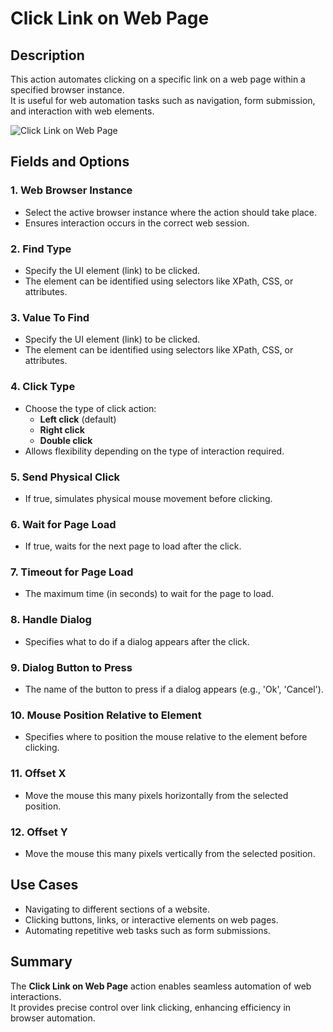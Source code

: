 # Click Link on Web Page  

## Description
This action automates clicking on a specific link on a web page within a specified browser instance.  
It is useful for web automation tasks such as navigation, form submission, and interaction with web elements.  

![Click Link on Web Page](../../../assets/browser-automation/click-link-on-web-page.png)    

## Fields and Options  

### 1. **Web Browser Instance**
- Select the active browser instance where the action should take place.  
- Ensures interaction occurs in the correct web session.  

### 2. **Find Type**
- Specify the UI element (link) to be clicked.  
- The element can be identified using selectors like XPath, CSS, or attributes.  

### 3. **Value To Find**
- Specify the UI element (link) to be clicked.  
- The element can be identified using selectors like XPath, CSS, or attributes.  

### 4. **Click Type**
- Choose the type of click action:  
  - **Left click** (default)  
  - **Right click**  
  - **Double click**  
- Allows flexibility depending on the type of interaction required.  

### 5. **Send Physical Click**
- If true, simulates physical mouse movement before clicking.

### 6. **Wait for Page Load**
- If true, waits for the next page to load after the click.

### 7. **Timeout for Page Load**
- The maximum time (in seconds) to wait for the page to load.

### 8. **Handle Dialog**
- Specifies what to do if a dialog appears after the click.

### 9. **Dialog Button to Press**
- The name of the button to press if a dialog appears (e.g., 'Ok', 'Cancel').

### 10. **Mouse Position Relative to Element**
- Specifies where to position the mouse relative to the element before clicking.

### 11. **Offset X**
- Move the mouse this many pixels horizontally from the selected position.

### 12. **Offset Y**
- Move the mouse this many pixels vertically from the selected position.

## Use Cases
- Navigating to different sections of a website.  
- Clicking buttons, links, or interactive elements on web pages.  
- Automating repetitive web tasks such as form submissions.  

## Summary
The **Click Link on Web Page** action enables seamless automation of web interactions.  
It provides precise control over link clicking, enhancing efficiency in browser automation.  